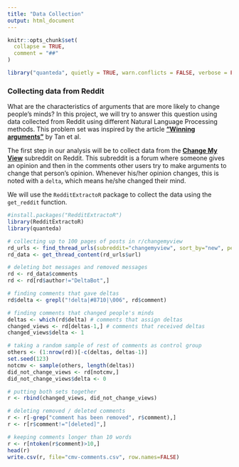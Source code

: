 ---
title: "Data Collection"
output: html_document
---

```{r setup, include = FALSE}
knitr::opts_chunk$set(
  collapse = TRUE,
  comment = "##"
)
```

```{r, echo = FALSE}
library("quanteda", quietly = TRUE, warn.conflicts = FALSE, verbose = FALSE)
```

### Collecting data from Reddit

What are the characteristics of arguments that are more likely to change people's minds? In this project, we will try to answer this question using data collected from Reddit using different Natural Language Processing methods. This problem set was inspired by the article [**"Winning arguments"**](https://arxiv.org/pdf/1602.01103.pdf) by Tan et al.

The first step in our analysis will be to collect data from the [**Change My View**](https://www.reddit.com/r/changemyview) subreddit on Reddit. This subreddit is a forum where someone gives an opinion and then in the comments other users try to make arguments to change that person's opinion. Whenever his/her opinion changes, this is noted with a `delta`, which means he/she changed their mind.

We will use the `RedditExtractoR` package to collect the data using the `get_reddit` function.

```{r, eval=FALSE}
#install.packages("RedditExtractoR")
library(RedditExtractoR)
library(quanteda)

# collecting up to 100 pages of posts in r/changemyview
rd_urls <- find_thread_urls(subreddit="changemyview", sort_by="new", period="all")
rd_data <- get_thread_content(rd_urls$url)

# deleting bot messages and removed messages
rd <- rd_data$comments
rd <- rd[rd$author!="DeltaBot",]

# finding comments that gave deltas
rd$delta <- grepl("!delta|#8710|\006", rd$comment)

# finding comments that changed people's minds
deltas <- which(rd$delta) # comments that assign deltas
changed_views <- rd[deltas-1,] # comments that received deltas
changed_views$delta <- 1

# taking a random sample of rest of comments as control group
others <- (1:nrow(rd))[-c(deltas, deltas-1)]
set.seed(123)
notcmv <- sample(others, length(deltas))
did_not_change_views <- rd[notcmv,]
did_not_change_views$delta <- 0

# putting both sets together
r <- rbind(changed_views, did_not_change_views)

# deleting removed / deleted comments
r <- r[-grep("comment has been removed", r$comment),]
r <- r[r$comment!="[deleted]",]

# keeping comments longer than 10 words
r <- r[ntoken(r$comment)>10,]
head(r)
write.csv(r, file="cmv-comments.csv", row.names=FALSE)

```
